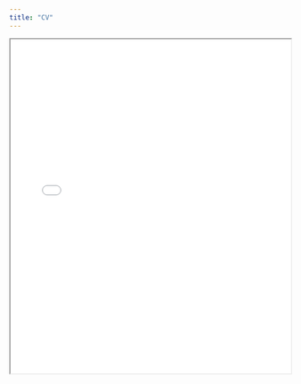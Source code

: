 ```yaml
---
title: "CV"
---
```


<iframe src="documents/CV Tom Barton June 2023.pdf" width="100%" height="600px">
</iframe>